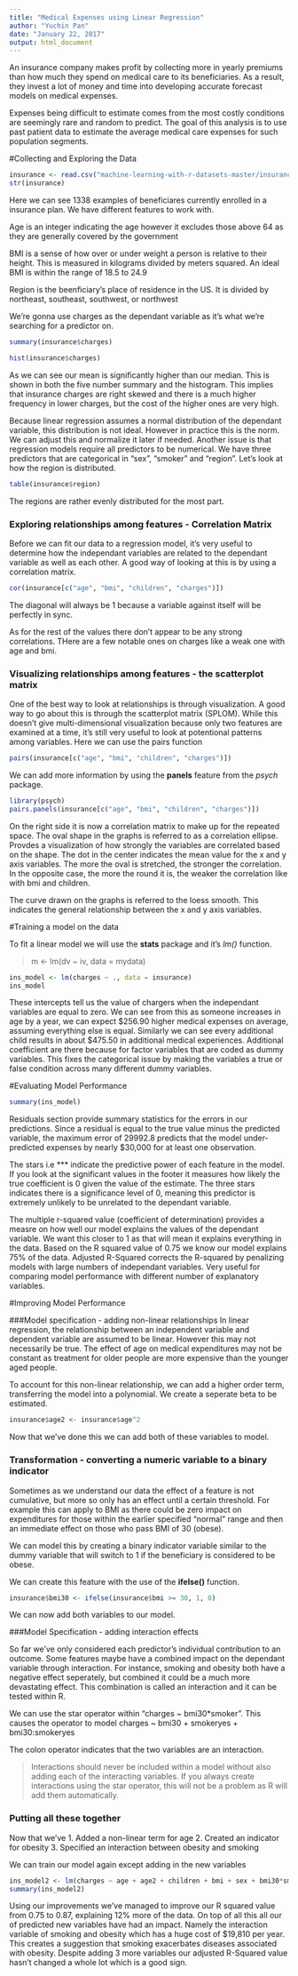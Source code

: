 ---
title: "Medical Expenses using Linear Regression"
author: "Yuchin Pan"
date: "January 22, 2017"
output: html_document
---

An insurance company makes profit by collecting more in yearly premiums than how much they spend on medical care to its beneficiaries. As a result, they invest a lot of money and time into developing accurate forecast models on medical expenses.

Expenses being difficult to estimate comes from the most costly conditions are seemingly rare and random to predict. The goal of this analysis is to use past patient data to estimate the average medical care expenses for such population segments. 

#Collecting and Exploring the Data

```{r}
insurance <- read.csv("machine-learning-with-r-datasets-master/insurance.csv", stringsAsFactors = TRUE)
str(insurance)
```

Here we can see 1338 examples of beneficiares currently enrolled in a insurance plan. We have different features to work with.

Age is an integer indicating the age however it excludes those above 64 as they are generally covered by the government

BMI is a sense of how over or under weight a person is relative to their height. This is measured in kilograms divided by meters squared. An ideal BMI is within the range of 18.5 to 24.9

Region is the beenficiary's place of residence in the US. It is divided by northeast, southeast, southwest, or northwest

We're gonna use charges as the dependant variable as it's what we're searching for a predictor on.

```{r}
summary(insurance$charges)
```

```{r}
hist(insurance$charges)
```

As we can see our mean is significantly higher than our median. This is shown in both the five number summary and the histogram. This implies that insurance charges are right skewed and there is a much higher frequency in lower charges, but the cost of the higher ones are very high. 

Because linear regression assumes a normal distribution of the dependant variable, this distribution is not ideal. However in practice this is the norm. We can adjust this and normalize it later if needed. 
Another issue is that regression models require all predictors to be numerical. We have three predictors that are categorical in "sex", "smoker" and "region". Let's look at how the region is distributed.

```{r}
table(insurance$region)
```

The regions are rather evenly distributed for the most part.

### Exploring relationships among features - Correlation Matrix

Before we can fit our data to a regression model, it's very useful to determine how the independant variables are related to the dependant variable as well as each other. A good way of looking at this is by using a correlation matrix. 

```{r}
cor(insurance[c("age", "bmi", "children", "charges")])
```

The diagonal will always be 1 because a variable against itself will be perfectly in sync. 

As for the rest of the values there don't appear to be any strong correlations. THere are a few notable ones on charges like a weak one with age and bmi.

### Visualizing relationships among features - the scatterplot matrix

One of the best way to look at relationships is through visualization. A good way to go about this is through the scatterplot matrix (SPLOM). While this doesn't give multi-dimensional visualization because only two features are examined at a time, it's still very useful to look at potentional patterns among variables. Here we can use the pairs function


```{r}
pairs(insurance[c("age", "bmi", "children", "charges")])
```

We can add more information by using the **panels** feature from the *psych* package.

```{r}
library(psych)
pairs.panels(insurance[c("age", "bmi", "children", "charges")])
```

On the right side it is now a correlation matrix to make up for the repeated space. The oval shape in the graphs is referred to as a correlation ellipse. Provdes a visualization of how strongly the variables are correlated based on the shape. The dot in the center indicates the mean value for the x and y axis variables. The more the oval is stretched, the stronger the correlation. In the opposite case, the more the round it is, the weaker the correlation like with bmi and children.

The curve drawn on the graphs is referred to the loess smooth. This indicates the general relationship between the x and y axis variables.

#Training a model on the data

To fit a linear model we will use the **stats** package and it's *lm()* function.

> m <- lm(dv ~ iv, data = mydata)

```{r}
ins_model <- lm(charges ~ ., data = insurance)
ins_model
```

These intercepts tell us the value of chargers when the independant variables are equal to zero.
We can see from this as someone increases in age by a year, we can expect \$256.90 higher medical expenses on average, assuming everything else is equal. Similarly we can see every additional child results in about $475.50 in additional medical experiences. Additional coefficient are there because for factor variables that are coded as dummy variables. This fixes the categorical issue by making the variables a true or false condition across many different dummy variables.

#Evaluating Model Performance

```{r}
summary(ins_model)
```

Residuals section provide summary statistics for the errors in our predictions. Since a residual is equal to the true value minus the predicted variable, the maximum error of 29992.8 predicts that the model under-predicted expenses by nearly \$30,000 for at least one observation. 

The stars i.e *** indicate the predictive power of each feature in the model. If you look at the significant values in the footer it measures how likely the true coefficient is 0 given the value of the estimate. The three stars indicates there is a significance level of 0, meaning this predictor is extremely unlikely to be unrelated to the dependant variable. 

The multiple r-squared value (coefficient of determination) provides a measre on how well our model explains the values of the dependant variable. We want this closer to 1 as that will mean it explains everything in the data. Based on the R squared value of 0.75 we know our model explains 75% of the data. Adjusted R-Squared corrects the R-squared by penalizing models with large numbers of independant variables. Very useful for comparing model performance with different number of explanatory variables.

#Improving Model Performance

###Model specification - adding non-linear relationships
In linear regression, the relationship between an independent variable and dependent variable are assumed to be linear. However this may not necessarily be true. The effect of age on medical expenditures may not be constant as treatment for older people are more expensive than the younger aged people. 

To account for this non-linear relationship, we can add a higher order term, transferring the model into a polynomial. We create a seperate beta to be estimated. 

```{r}
insurance$age2 <- insurance$age^2
```

Now that we've done this we can add both of these variables to model.

### Transformation - converting a numeric variable to a binary indicator

Sometimes as we understand our data the effect of a feature is not cumulative, but more so only has an effect until a certain threshold. For example this can apply to BMI as there could be zero impact on expenditures for those within the earlier specified "normal" range and then an immediate effect on those who pass BMI of 30 (obese). 

We can model this by creating a binary indicator variable similar to the dummy variable that will switch to 1 if the beneficiary is considered to be obese.

We can create this feature with the use of the **ifelse()** function.

```{r}
insurance$bmi30 <- ifelse(insurance$bmi >= 30, 1, 0)
```

We can now add both variables to our model.
 
###Model Specification - adding interaction effects
 
So far we've only considered each predictor's individual contribution to an outcome. Some features maybe have a combined impact on the dependant variable through interaction. For instance, smoking and obesity both have a negative effect seperately, but combined it could be a much more devastating effect. This combination is called an interaction and it can be tested within R.

We can use the star operator within "charges ~ bmi30*smoker". This causes the operator to model
charges ~ bmi30 + smokeryes + bmi30:smokeryes

The colon operator indicates that the two variables are an interaction.

> Interactions should never be included within a model without also adding each of the interacting variables. If you always create interactions using the star operator, this will not be a problem as R will add them automatically.

### Putting all these together

Now that we've
  1. Added a non-linear term for age
  2. Created an indicator for obesity
  3. Specified an interaction between obesity and smoking

We can train our model again except adding in the new variables

```{r}
ins_model2 <- lm(charges ~ age + age2 + children + bmi + sex + bmi30*smoker + region, data = insurance)
summary(ins_model2)
```

Using our improvements we've managed to improve our R squared value from 0.75 to 0.87, explaining 12% more of the data. On top of all this all our of predicted new variables have had an impact. Namely the interaction variable of smoking and obesity which has a huge cost of $19,810 per year. This creates a suggestion that smoking exacerbates diseases associated with obesity. Despite adding 3 more variables our adjusted R-Squared value hasn't changed a whole lot which is a good sign. 